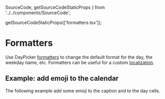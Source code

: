  SourceCode,
  getSourceCodeStaticProps
} from '../../components/SourceCode';



  getSourceCodeStaticProps(['formatters.tsx']);

# Formatters

Use DayPicker [formatters](/api/interfaces/daypickerdefaultprops#formatters) to
change the default format for the day, the weekday name, etc. Formatters can be
useful for a custom [localization](/basics/localization).

## Example: add emoji to the calendar

The following example add some emoji to the caption and to the day cells.

<SourceCode fileName="formatters.tsx" />

<RenderingBox>
  <Formatters />
</RenderingBox>
